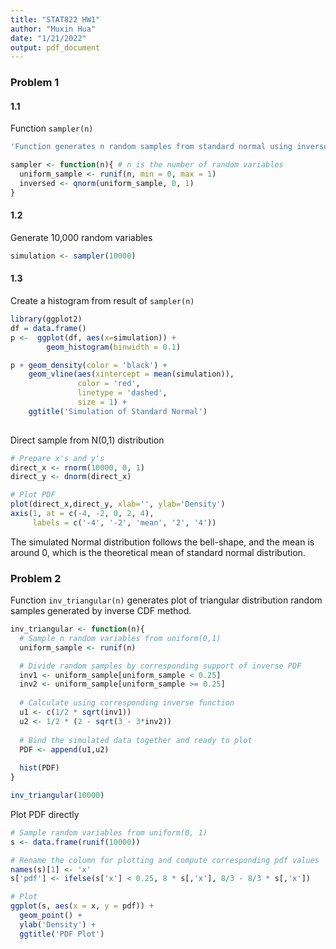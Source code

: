 ```yaml
---
title: "STAT822 HW1"
author: "Muxin Hua"
date: "1/21/2022"
output: pdf_document
---
```


### **Problem 1**       
#### 1.1 
Function `sampler(n)`       
```r
'Function generates n random samples from standard normal using inverse CDF method'

sampler <- function(n){ # n is the number of random variables
  uniform_sample <- runif(n, min = 0, max = 1)
  inversed <- qnorm(uniform_sample, 0, 1)
}

```

#### 1.2        
Generate 10,000 random variables
```r
simulation <- sampler(10000)
```

#### 1.3
Create a histogram from result of `sampler(n)`
```r
library(ggplot2)
df = data.frame()
p <-  ggplot(df, aes(x=simulation)) + 
        geom_histogram(binwidth = 0.1)

p + geom_density(color = 'black') +
    geom_vline(aes(xintercept = mean(simulation)),
               color = 'red', 
               linetype = 'dashed',
               size = 1) +
    ggtitle('Simulation of Standard Normal')
  
```

Direct sample from N(0,1) distribution
```r
# Prepare x's and y's
direct_x <- rnorm(10000, 0, 1)
direct_y <- dnorm(direct_x)

# Plot PDF
plot(direct_x,direct_y, xlab='', ylab='Density')
axis(1, at = c(-4, -2, 0, 2, 4),
     labels = c('-4', '-2', 'mean', '2', '4'))
```
The simulated Normal distribution follows the bell-shape, and the mean is around 0, which is the theoretical mean of standard normal distribution.


### **Problem 2**
Function `inv_triangular(n)` generates plot of triangular distribution random samples generated by inverse CDF method.
```r
inv_triangular <- function(n){
  # Sample n random variables from uniform(0,1)
  uniform_sample <- runif(n) 

  # Divide random samples by corresponding support of inverse PDF
  inv1 <- uniform_sample[uniform_sample < 0.25]
  inv2 <- uniform_sample[uniform_sample >= 0.25]
  
  # Calculate using corresponding inverse function
  u1 <- c(1/2 * sqrt(inv1))
  u2 <- 1/2 * (2 - sqrt(3 - 3*inv2))
  
  # Bind the simulated data together and ready to plot
  PDF <- append(u1,u2)
  
  hist(PDF)
}

inv_triangular(10000)
```

Plot PDF directly
```r
# Sample random variables from uniform(0, 1)
s <- data.frame(runif(10000)) 

# Rename the column for plotting and compute corresponding pdf values
names(s)[1] <- 'x'
s['pdf'] <- ifelse(s['x'] < 0.25, 8 * s[,'x'], 8/3 - 8/3 * s[,'x'])

# Plot
ggplot(s, aes(x = x, y = pdf)) +
  geom_point() +
  ylab('Density') +
  ggtitle('PDF Plot')
```


